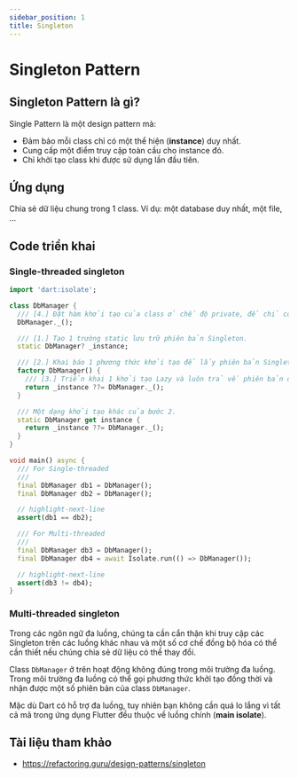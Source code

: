 ```yaml
---
sidebar_position: 1
title: Singleton
---
```


# Singleton Pattern

## Singleton Pattern là gì?

Single Pattern là một design pattern mà:
- Đảm bảo mỗi class chỉ có một thể hiện (**instance**) duy nhất.
- Cung cấp một điểm truy cập toàn cầu cho instance đó.
- Chỉ khởi tạo class khi được sử dụng lần đầu tiên. 

## Ứng dụng

Chia sẻ dữ liệu chung trong 1 class. Ví dụ: một database duy nhất, một file, ...

## Code triển khai

### Single-threaded singleton

```dart title="db_manager.dart"
import 'dart:isolate';

class DbManager {
  /// [4.] Đặt hàm khởi tạo của class ở chế độ private, để chỉ có thể gọi hàm tạo ở bước 2.
  DbManager._();

  /// [1.] Tạo 1 trường static lưu trữ phiên bản Singleton.
  static DbManager? _instance;

  /// [2.] Khai báo 1 phương thức khởi tạo để lấy phiên bản Singleton.
  factory DbManager() {
    /// [3.] Triển khai 1 khởi tạo Lazy và luôn trả về phiên bản đã lưu trữ.
    return _instance ??= DbManager._();
  }

  /// Một dạng khởi tạo khác của bước 2.
  static DbManager get instance {
    return _instance ??= DbManager._();
  }
}

void main() async {
  /// For Single-threaded
  ///
  final DbManager db1 = DbManager();
  final DbManager db2 = DbManager();

  // highlight-next-line
  assert(db1 == db2);

  /// For Multi-threaded
  ///
  final DbManager db3 = DbManager();
  final DbManager db4 = await Isolate.run(() => DbManager());

  // highlight-next-line
  assert(db3 != db4);
}
```

### Multi-threaded singleton

Trong các ngôn ngữ đa luồng, chúng ta cần cẩn thận khi truy cập các Singleton trên các luồng khác nhau 
và một số cơ chế đồng bộ hóa có thể cần thiết nếu chúng chia sẻ dữ liệu có thể thay đổi.

Class `DbManager` ở trên hoạt động không đúng trong môi trường đa luồng. 
Trong môi trường đa luồng có thể gọi phương thức khởi tạo đồng thời và nhận được một số phiên bản của class `DbManager`.

Mặc dù Dart có hỗ trợ đa luồng, tuy nhiên bạn không cần quá lo lắng vì tất cả mã trong ứng dụng Flutter đều thuộc về luồng chính (**main isolate**).

## Tài liệu tham khảo
- https://refactoring.guru/design-patterns/singleton
